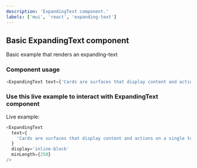 ---
description: 'ExpandingText component.'
labels: ['mui', 'react', 'expanding-text']
---


## Basic ExpandingText component

Basic example that renders an expanding-text

### Component usage

```js
<ExpandingText text={'Cards are surfaces that display content and actions on a single topic.'} display='inline-block' minLength={250} />
```

### Use this live example to interact with ExpandingText component

Live example:

```js live
<ExpandingText
  text={
    'Cards are surfaces that display content and actions on a single topic. They should be easy to scan for relevant and actionable information. Elements, like text and images, should be placed on them in a way that clearly indicates hierarchy. Although cards can support multiple actions, UI controls, and an overflow menu, use restraint and remember that cards are entry points to more complex and detailed information.'
  }
  display='inline-block'
  minLength={250}
/>
```
